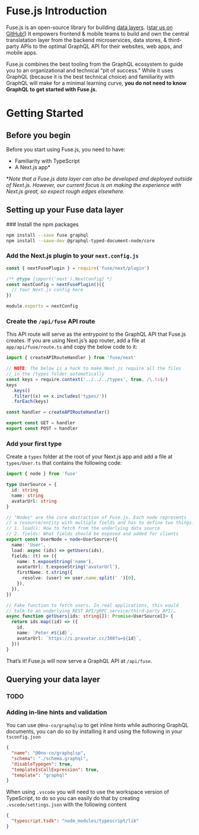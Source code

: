 
# Fuse.js Introduction

Fuse.js is an open-source library for building [data layers](/docs/data-layers). ([star us on GitHub!](https://github.com/StellateHQ/fuse.js)) It empowers frontend & mobile teams to build and own the central translatation layer from the backend microservices, data stores, & third-party APIs to the optimal GraphQL API for their websites, web apps, and mobile apps.

Fuse.js combines the best tooling from the GraphQL ecosystem to guide you to an organizational and technical “pit of success.” While it uses GraphQL (because it is the best technical choice) and familiarity with GraphQL will make for a minimal learning curve, **you do not need to know GraphQL to get started with Fuse.js.**

# Getting Started

## Before you begin

Before you start using Fuse.js, you need to have:

- Familiarity with TypeScript
- A Next.js app*

\**Note that a Fuse.js data layer can also be developed and deployed outside of Next.js. However, our current focus is on making the experience with Next.js great, so expect rough edges elsewhere.*

## Setting up your Fuse data layer

<Steps>
### Install the npm packages

```sh npm2yarn
npm install --save fuse graphql
npm install --save-dev @graphql-typed-document-node/core
```

### Add the Next.js plugin to your `next.config.js`

```js
const { nextFusePlugin } = require('fuse/next/plugin')

/** @type {import('next').NextConfig} */
const nextConfig = nextFusePlugin()({
  // Your Next.js config here
})

module.exports = nextConfig
```

### Create the `/api/fuse` API route

This API route will serve as the entrypoint to the GraphQL API that Fuse.js creates. If you are using Next.js’s app router, add a file at `app/api/fuse/route.ts` and copy the below code to it:

```ts
import { createAPIRouteHandler } from 'fuse/next'

// NOTE: The below is a hack to make Next.js require all the files
// in the /types folder automatically
const keys = require.context('../../../types', true, /\.ts$/)
keys
  .keys()
  .filter((x) => x.includes('types/'))
  .forEach(keys)

const handler = createAPIRouteHandler()

export const GET = handler
export const POST = handler
```

### Add your first type

Create a `types` folder at the root of your Next.js app and add a file at `types/User.ts` that contains the following code:

```ts
import { node } from 'fuse'

type UserSource = {
  id: string
  name: string
  avatarUrl: string
}

// "Nodes" are the core abstraction of Fuse.js. Each node represents
// a resource/entity with multiple fields and has to define two things:
// 1. load(): How to fetch from the underlying data source
// 2. fields: What fields should be exposed and added for clients
export const UserNode = node<UserSource>({
  name: 'User',
  load: async (ids) => getUsers(ids),
  fields: (t) => ({
    name: t.exposeString('name'),
    avatarUrl: t.exposeString('avatarUrl'),
    firstName: t.string({
      resolve: (user) => user.name.split(' ')[0],
    }),
  }),
})

// Fake function to fetch users. In real applications, this would
// talk to an underlying REST API/gRPC service/third-party API/…
async function getUsers(ids: string[]): Promise<UserSource[]> {
  return ids.map((id) => ({
    id,
    name: `Peter #${id}`,
    avatarUrl: `https://i.pravatar.cc/300?u=${id}`,
  }))
}
```

That’s it! Fuse.js will now serve a GraphQL API at `/api/fuse`.
</Steps>

## Querying your data layer

### TODO

### Adding in-line hints and validation

You can use `@0no-co/graphqlsp` to get inline hints while authoring GraphQL documents, you can do so by installing it
and using the following in your `tsconfig.json`

```json
{
  "name": "@0no-co/graphqlsp",
  "schema": "./schema.graphql",
  "disableTypegen": true,
  "templateIsCallExpression": true,
  "template": "graphql"
}
```

When using `.vscode` you will need to use the workspace version of TypeScript, to do so you can easily do that by creating
`.vscode/settings.json` with the following content

```json
{
  "typescript.tsdk": "node_modules/typescript/lib"
}
```
